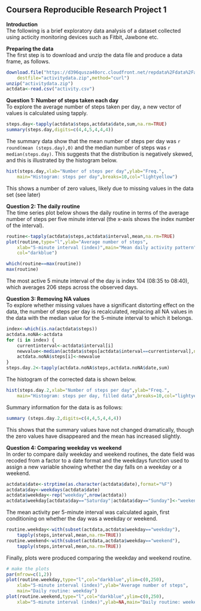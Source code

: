 Coursera Reproducible Research Project 1
-------------------------------------------
**Introduction**  
The following is a brief exploratory data analysis of a dataset collected using acticity monitoring devices such as Fitbit, Jawbone etc. 

**Preparing the data**  
The first step is to download and unzip the data file and produce a data frame, as follows.
```r
download.file("https://d396qusza40orc.cloudfront.net/repdata%2Fdata%2Factivity.zip",
    destfile="activitydata.zip",method="curl")
unzip("activitydata.zip")
actdata<-read.csv("activity.csv")
```
**Question 1: Number of steps taken each day**  
To explore the average number of steps taken per day, a new vector of values is calculated using tapply.

```r
steps.day<-tapply(actdata$steps,actdata$date,sum,na.rm=TRUE)
summary(steps.day,digits=c(4,4,5,4,4,4))
```

The summary data show that the mean number of steps per day was `r round(mean (steps.day),0)` and the median number of steps was `r median(steps.day)`. This suggests that the distribution is negatively skewed, and this is  illustrated by the histogram below.

``` r
hist(steps.day,xlab="Number of steps per day",ylab="Freq.",
    main="Histogram: steps per day",breaks=10,col="lightyellow")
```

This shows a number of zero values, likely due to missing values in the data set (see later)

**Question 2: The daily routine**  
The time series plot below shows the daily routine in terms of the average number of steps per five minute interval (the x-axis shows the index number of the interval). 
``` r
routine<-tapply(actdata$steps,actdata$interval,mean,na.rm=TRUE)
plot(routine,type="l",ylab="Average number of steps",
    xlab="5-minute interval (index)",main="Mean daily activity pattern",
    col="darkblue")
```

``` r
which(routine==max(routine))
max(routine)
```

The most active 5 minute interval of the day is index 104 (08:35 to 08:40), which averages 206 steps across the observed days.

**Question 3: Removing NA values**  
To explore whether missing values have a significant distorting effect on the data, the number of steps per day is recalculated, replacing all NA values in the data with the median value for the 5-minute interval to which it belongs.

``` r
index<-which(is.na(actdata$steps))
actdata.noNA<-actdata
for (i in index) {
    currentinterval<-actdata$interval[i]
    newvalue<-median(actdata$steps[actdata$interval==currentinterval],na.rm=TRUE)
    actdata.noNA$steps[i]<-newvalue
}
steps.day.2<-tapply(actdata.noNA$steps,actdata.noNA$date,sum)
```

The histogram of the corrected data is shown below.
``` r
hist(steps.day.2,xlab="Number of steps per day",ylab="Freq.",
    main="Histogram: steps per day, filled data",breaks=10,col="lightyellow")
```

Summary information for the data is as follows:

``` r
summary (steps.day.2,digits=c(4,4,5,4,4,4))
```

This shows that the summary values have not changed dramatically, though the zero values have disappeared and the mean has increased slightly.

**Question 4: Comparing weekday vs weekend**  
In order to compare daily weekday and weekend routines, the date field was recoded from a factor to a date format and the weekdays function used to assign a new variable showing whether the day falls on a weekday or a weekend.

``` r
actdata$date<-strptime(as.character(actdata$date),format="%F")
actdata$day<-weekdays(actdata$date)
actdata$weekday<-rep("weekday",nrow(actdata))
actdata$weekday[actdata$day=="Saturday"|actdata$day=="Sunday"]<-"weekend"
```

The mean activity per 5-minute interval was calculated again, first conditioning on whether the day was a weekday or weekend.

```r
routine.weekday<-with(subset(actdata,actdata$weekday=="weekday"),
    tapply(steps,interval,mean,na.rm=TRUE))
routine.weekend<-with(subset(actdata,actdata$weekday=="weekend"),
    tapply(steps,interval,mean,na.rm=TRUE))
```

Finally, plots were produced comparing the weekday and weekend routine. 

```r
# make the plots
par(mfrow=c(1,2))
plot(routine.weekday,type="l",col="darkblue",ylim=c(0,250),
    xlab="5-minute interval (index)",ylab="Average number of steps",
    main="Daily routine: weekday")
plot(routine.weekend,type="l",col="darkblue",ylim=c(0,250),
    xlab="5-minute interval (index)",ylab=NA,main="Daily routine: weekend")
```













